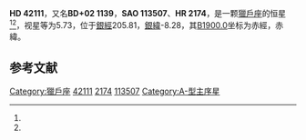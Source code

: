 {{Starbox begin
| name = HD 42111
}}
{{Starbox observe
| epoch = [[J2000.0|J2000.0]]
| constell = [[獵戶座|獵戶座]]<ref name=SIMBAD>{{cite web
 | url=http://simbad.u-strasbg.fr/simbad/sim-id?Ident=HR+2174
 | title =Pulsating variable Star
 | publisher=Centre de Données astronomiques de Strasbourg
 | work=SIMBAD
 | accessdate=2012-07-13}}</ref><ref name=DATA>{{cite web
 | url=http://vizier.u-strasbg.fr/viz-bin/VizieR-5?-out.add=.&-source=5050&-corr=PK=HR&-out.max=9999&HR=2174
 | title=VizieR Detailed Page
 | accessdate=2012-07-13
 | archive-date=2016-03-04
 | archive-url=https://web.archive.org/web/20160304214048/http://vizier.u-strasbg.fr/viz-bin/VizieR-5?-out.add=.&-source=5050&-corr=PK=HR&-out.max=9999&HR=2174
 | dead-url=no
 }}</ref>
| 星官 = 
| ra = {{RA|6|8|57.9}}<ref name=SIMBAD /><ref name=DATA />
| dec = {{DEC|+2|29|58}}<ref name=SIMBAD /><ref name=DATA />
| appmag_v = 5.73<ref name=SIMBAD /><ref name=DATA />
}}
{{Starbox character
| class = A3Vn<ref name=SIMBAD /><ref name=DATA />
| b-v = 0.07<ref name=SIMBAD /><ref name=DATA />
| u-b = 0.06<ref name=SIMBAD /><ref name=DATA />
| r-i = <ref name=SIMBAD /><ref name=DATA />
| variable = 
}}
{{Starbox astrometry
| radial_v = 0.06
| prop_mo_ra = 34
| parallax = 
| p_error = 
}}
{{Starbox catalog
| names =BD+02 1139，[[SAO星表|SAO]] 113507，[[HD星表|HD]] 42111，[[HR星表|HR]] 2174}}
{{Starbox reference |Simbad=HR+2174}}
{{Starbox end}}

'''HD 42111'''，又名'''BD+02 1139'''，'''SAO 113507'''、'''HR 2174'''，是一颗[[獵戶座|獵戶座]]的恒星<ref name=SIMBAD /><ref name=DATA />，视星等为5.73，位于[[銀道座標系|銀經]]205.81，[[銀道座標系|銀緯]]-8.28，其[[B1900.0|B1900.0]]坐标为赤經{{RA|6|3|44.7}}，赤緯{{DEC|+2|-8.28|56}}。

== 参考文献 ==
{{reflist}}

{{Stars of Orion}}
{{star-stub}}

[[Category:獵戶座|Category:獵戶座]]
[[Category:HD和HDE天體|42111]]
[[Category:HR天體|2174]]
[[Category:SAO天體|113507]]
[[Category:A-型主序星|Category:A-型主序星]]